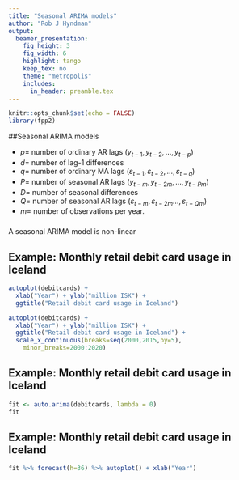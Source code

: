 ```yaml
---
title: "Seasonal ARIMA models"
author: "Rob J Hyndman"
output:
  beamer_presentation:
    fig_height: 3
    fig_width: 6
    highlight: tango
    keep_tex: no
    theme: "metropolis"
    includes:
      in_header: preamble.tex
---
```


```r
knitr::opts_chunk$set(echo = FALSE)
library(fpp2)
```


##Seasonal ARIMA models

\begin{block}{}\centering
\begin{tabular}{rcc}
ARIMA & \(~\underbrace{(p, d, q)}\) &
\(\underbrace{(P, D, Q)_{m}}\)\tabularnewline
& \({\uparrow}\) & \({\uparrow}\)\tabularnewline
& Non-seasonal part & Seasonal part of\tabularnewline
& of the model & of the model\tabularnewline
\end{tabular}
\end{block}

 * $p=$ number of ordinary AR lags ($y_{t-1},y_{t-2},\dots,y_{t-p}$)
 * $d=$ number of lag-1 differences
 * $q=$ number of ordinary MA lags ($\varepsilon_{t-1},\varepsilon_{t-2},\dots,\varepsilon_{t-q}$)
 * $P=$ number of seasonal AR lags ($y_{t-m},y_{t-2m},\dots,y_{t-Pm}$)
 * $D=$ number of seasonal differences
 * $Q=$ number of seasonal AR lags ($\varepsilon_{t-m},\varepsilon_{t-2m}\dots,\varepsilon_{t-Qm}$)
 * $m=$ number of observations per year.

\pause

###
A seasonal ARIMA model is non-linear

## Example: Monthly retail debit card usage in Iceland

```r
autoplot(debitcards) +
  xlab("Year") + ylab("million ISK") +
  ggtitle("Retail debit card usage in Iceland")
```

```r
autoplot(debitcards) +
  xlab("Year") + ylab("million ISK") +
  ggtitle("Retail debit card usage in Iceland") +
  scale_x_continuous(breaks=seq(2000,2015,by=5),
    minor_breaks=2000:2020)
```

## Example: Monthly retail debit card usage in Iceland

```r
fit <- auto.arima(debitcards, lambda = 0)
fit
```

## Example: Monthly retail debit card usage in Iceland

```r
fit %>% forecast(h=36) %>% autoplot() + xlab("Year")
```


